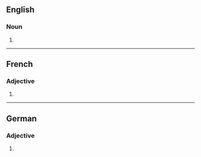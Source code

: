 ==English==

===Noun===
{{head|en|noun form}}

# {{plural of|en|abrasive}}

----

==French==

===Adjective===
{{head|fr|adjective form}}

# {{feminine plural of|fr|abrasif}}

----

==German==

===Adjective===
{{head|de|adjective form}}

# {{inflection of|de|abrasiv||str//mix|nom//acc|n|s}}